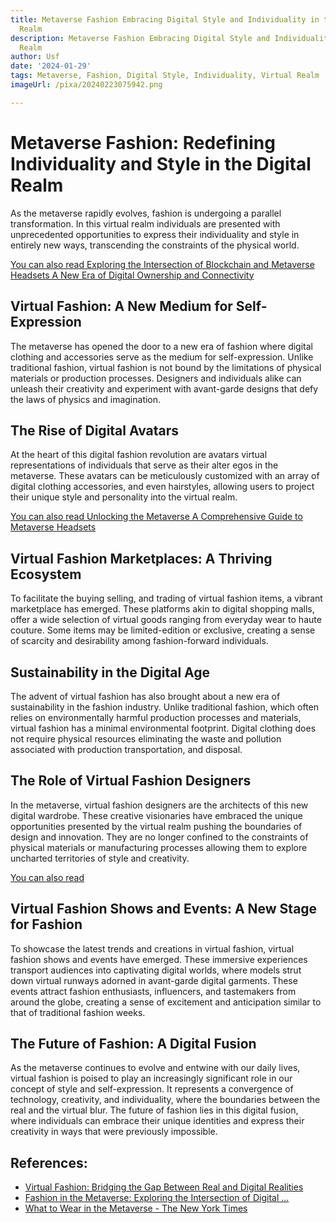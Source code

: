 ```yaml
---
title: Metaverse Fashion Embracing Digital Style and Individuality in the Virtual
  Realm
description: Metaverse Fashion Embracing Digital Style and Individuality in the Virtual
  Realm
author: Usf
date: '2024-01-29'
tags: Metaverse, Fashion, Digital Style, Individuality, Virtual Realm
imageUrl: /pixa/20240223075942.png

---
```

#  Metaverse Fashion: Redefining Individuality and Style in the Digital Realm

As the  metaverse rapidly evolves, fashion is  undergoing a parallel transformation. In this virtual  realm individuals are presented with unprecedented opportunities to express their individuality  and style in entirely new ways, transcending the constraints of the physical world.

[You can also read Exploring  the Intersection of Blockchain and Metaverse Headsets A New Era of Digital Ownership  and Connectivity](Exploring%20the%20Intersection%20of%20Blockchain%20and%20Metaverse%20Headsets%20A%20New%20Era%20of%20Digital%20Ownership%20and%20Connectivity)


## Virtual Fashion: A  New Medium for Self-Expression

The metaverse has opened the door to a new era of  fashion where digital clothing and accessories serve as the medium for self-expression. Unlike traditional fashion, virtual fashion is not bound by the limitations of physical materials or production processes. Designers and individuals alike  can unleash their creativity and experiment with avant-garde designs that defy the laws of physics and imagination.

## The Rise of Digital Avatars

At the heart of this digital fashion revolution are avatars virtual representations of individuals that serve as their alter egos in the metaverse. These avatars can be meticulously customized with an array of digital clothing accessories,  and even hairstyles,  allowing users to project their unique style and  personality into the virtual realm.

[You can also read Unlocking the Metaverse A Comprehensive Guide  to  Metaverse Headsets](Unlocking%20the%20Metaverse%20A%20Comprehensive%20Guide%20to%20Metaverse%20Headsets)


##  Virtual Fashion Marketplaces: A Thriving Ecosystem

To facilitate the buying selling, and trading  of virtual fashion items, a vibrant marketplace has emerged. These platforms akin to  digital shopping malls, offer a wide selection of  virtual goods ranging from everyday  wear to  haute couture.  Some  items  may be limited-edition or  exclusive, creating a sense  of scarcity and desirability among fashion-forward individuals.

## Sustainability in the Digital Age

The advent of virtual fashion has also brought about a  new era of sustainability in the fashion industry. Unlike traditional fashion, which often relies on environmentally harmful production processes and materials, virtual fashion has a minimal  environmental footprint.  Digital clothing does not require physical resources eliminating the waste and pollution associated with production transportation, and disposal.

## The Role of  Virtual Fashion Designers

In the metaverse, virtual fashion designers are the architects of this new digital wardrobe.  These creative visionaries have embraced  the unique opportunities presented by the virtual realm pushing the boundaries  of design  and innovation. They are no  longer confined to the constraints  of  physical materials or manufacturing processes  allowing them to explore uncharted territories of  style and creativity.

[You can  also read ]()


##  Virtual Fashion Shows  and Events: A New Stage for Fashion

To showcase the latest trends  and creations in virtual fashion, virtual fashion shows and events have emerged. These immersive experiences transport audiences into captivating digital worlds, where models strut down virtual  runways adorned in avant-garde digital garments. These events attract fashion enthusiasts,  influencers,  and tastemakers from around  the globe, creating a sense of excitement and anticipation similar to that of traditional fashion weeks.

## The Future of Fashion: A Digital Fusion

As the metaverse  continues to evolve and entwine with our daily lives, virtual fashion is poised to play an  increasingly  significant role  in our concept of style  and self-expression. It represents a convergence  of technology, creativity, and individuality, where the boundaries between the real and the virtual blur. The future of fashion lies in this digital fusion, where individuals can embrace their unique identities and express their creativity in ways that were previously impossible.

## References:
- [Virtual Fashion: Bridging the Gap Between Real and Digital Realities](https://medium.com/@shaharin1811/virtual-fashion-bridging-the-gap-between-real-and-digital-realities-29441bf2403f)
- [Fashion in the Metaverse: Exploring the Intersection of Digital ...](https://bootcamp.uxdesign.cc/fashion-in-the-metaverse-exploring-the-intersection-of-digital-fashion-ar-and-ai-b378e0812580)
- [What to Wear in the Metaverse - The New York Times](https://www.nytimes.com/2022/01/20/style/metaverse-fashion.html)
